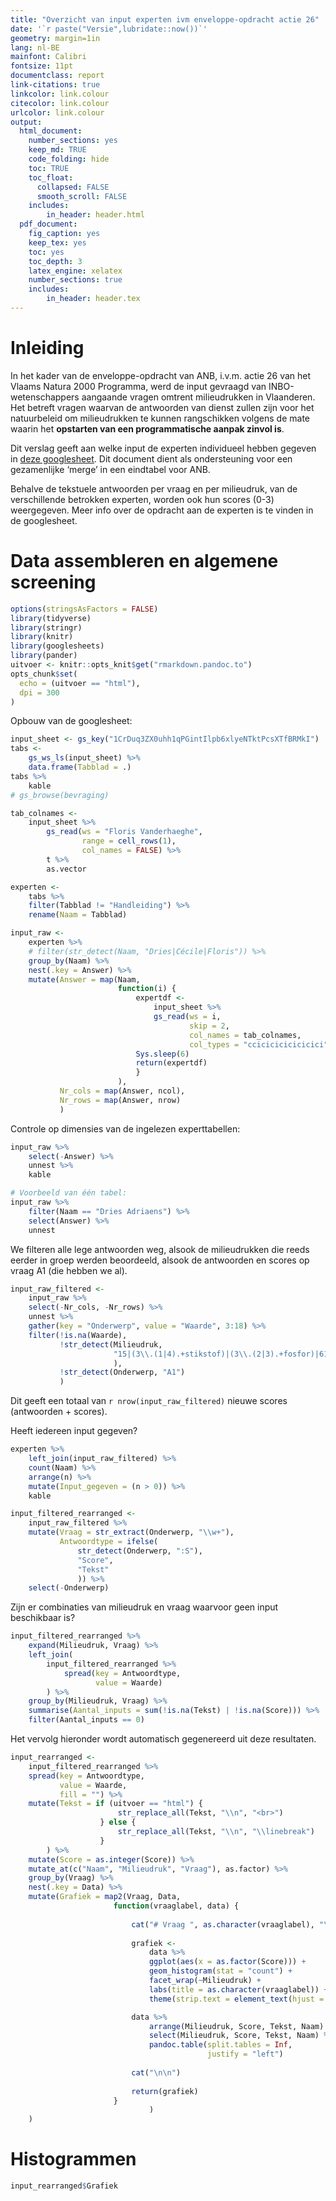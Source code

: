 ```yaml
---
title: "Overzicht van input experten ivm enveloppe-opdracht actie 26"
date: '`r paste("Versie",lubridate::now())`'
geometry: margin=1in
lang: nl-BE
mainfont: Calibri
fontsize: 11pt
documentclass: report
link-citations: true
linkcolor: link.colour
citecolor: link.colour
urlcolor: link.colour
output:
  html_document:
    number_sections: yes
    keep_md: TRUE
    code_folding: hide
    toc: TRUE
    toc_float:
      collapsed: FALSE
      smooth_scroll: FALSE
    includes:
        in_header: header.html
  pdf_document:
    fig_caption: yes
    keep_tex: yes
    toc: yes
    toc_depth: 3
    latex_engine: xelatex
    number_sections: true
    includes:
        in_header: header.tex
---
```


# Inleiding {.unnumbered}

In het kader van de enveloppe-opdracht van ANB, i.v.m. actie 26 van het Vlaams Natura 2000 Programma, werd de input gevraagd van INBO-wetenschappers aangaande vragen omtrent milieudrukken in Vlaanderen. Het betreft vragen waarvan de antwoorden van dienst zullen zijn voor het natuurbeleid om milieudrukken te kunnen rangschikken volgens de mate waarin het **opstarten van een programmatische aanpak zinvol is**.

Dit verslag geeft aan welke input de experten individueel hebben gegeven in [deze googlesheet](https://docs.google.com/spreadsheets/d/1CrDuq3ZX0uhh1qPGintIlpb6xlyeNTktPcsXTfBRMkI). Dit document dient als ondersteuning voor een gezamenlijke 'merge' in een eindtabel voor ANB.

Behalve de tekstuele antwoorden per vraag en per milieudruk, van de verschillende betrokken experten, worden ook hun scores (0-3) weergegeven. Meer info over de opdracht aan de experten is te vinden in de googlesheet.

# Data assembleren en algemene screening {.unnumbered}

```r
options(stringsAsFactors = FALSE)
library(tidyverse)
library(stringr)
library(knitr)
library(googlesheets)
library(pander)
uitvoer <- knitr::opts_knit$get("rmarkdown.pandoc.to")
opts_chunk$set(
  echo = (uitvoer == "html"),
  dpi = 300
)
```

Opbouw van de googlesheet:

```r
input_sheet <- gs_key("1CrDuq3ZX0uhh1qPGintIlpb6xlyeNTktPcsXTfBRMkI")
tabs <- 
    gs_ws_ls(input_sheet) %>% 
    data.frame(Tabblad = .)
tabs %>%  
    kable
# gs_browse(bevraging)
```


```r
tab_colnames <- 
    input_sheet %>% 
        gs_read(ws = "Floris Vanderhaeghe",
                range = cell_rows(1),
                col_names = FALSE) %>% 
        t %>% 
        as.vector
```


```r
experten <- 
    tabs %>% 
    filter(Tabblad != "Handleiding") %>% 
    rename(Naam = Tabblad)
```


```r
input_raw <- 
    experten %>% 
    # filter(str_detect(Naam, "Dries|Cécile|Floris")) %>%
    group_by(Naam) %>% 
    nest(.key = Answer) %>% 
    mutate(Answer = map(Naam, 
                        function(i) {
                            expertdf <- 
                                input_sheet %>% 
                                gs_read(ws = i,
                                        skip = 2,
                                        col_names = tab_colnames,
                                        col_types = "ccicicicicicicici")
                            Sys.sleep(6)
                            return(expertdf)
                            }
                        ),
           Nr_cols = map(Answer, ncol),
           Nr_rows = map(Answer, nrow)
           )
```

Controle op dimensies van de ingelezen experttabellen:

```r
input_raw %>% 
    select(-Answer) %>% 
    unnest %>%
    kable
```


```r
# Voorbeeld van één tabel:
input_raw %>% 
    filter(Naam == "Dries Adriaens") %>%
    select(Answer) %>% 
    unnest
```

We filteren alle lege antwoorden weg, alsook de milieudrukken die reeds eerder in groep werden beoordeeld, alsook de antwoorden en scores op vraag A1 (die hebben we al).

```r
input_raw_filtered <- 
    input_raw %>% 
    select(-Nr_cols, -Nr_rows) %>% 
    unnest %>% 
    gather(key = "Onderwerp", value = "Waarde", 3:18) %>% 
    filter(!is.na(Waarde),
           !str_detect(Milieudruk,
                       "15|(3\\.(1|4).+stikstof)|(3\\.(2|3).+fosfor)|61|102|66"
                       ),
           !str_detect(Onderwerp, "A1")
           )
```

Dit geeft een totaal van `r nrow(input_raw_filtered)` nieuwe scores (antwoorden + scores).

Heeft iedereen input gegeven?

```r
experten %>% 
    left_join(input_raw_filtered) %>% 
    count(Naam) %>% 
    arrange(n) %>% 
    mutate(Input_gegeven = (n > 0)) %>% 
    kable
```

```r
input_filtered_rearranged <- 
    input_raw_filtered %>% 
    mutate(Vraag = str_extract(Onderwerp, "\\w+"),
           Antwoordtype = ifelse(
               str_detect(Onderwerp, ":S"),
               "Score",
               "Tekst"
               )) %>%
    select(-Onderwerp)
```

Zijn er combinaties van milieudruk en vraag waarvoor geen input beschikbaar is?

```r
input_filtered_rearranged %>%  
    expand(Milieudruk, Vraag) %>% 
    left_join(
        input_filtered_rearranged %>% 
            spread(key = Antwoordtype,
                   value = Waarde)
        ) %>% 
    group_by(Milieudruk, Vraag) %>% 
    summarise(Aantal_inputs = sum(!is.na(Tekst) | !is.na(Score))) %>% 
    filter(Aantal_inputs == 0)
```


Het vervolg hieronder wordt automatisch gegenereerd uit deze resultaten.

```r
input_rearranged <- 
    input_filtered_rearranged %>% 
    spread(key = Antwoordtype,
           value = Waarde,
           fill = "") %>% 
    mutate(Tekst = if (uitvoer == "html") {
                        str_replace_all(Tekst, "\\n", "<br>")
                    } else {
                        str_replace_all(Tekst, "\\n", "\\linebreak")
                    }
        ) %>% 
    mutate(Score = as.integer(Score)) %>% 
    mutate_at(c("Naam", "Milieudruk", "Vraag"), as.factor) %>% 
    group_by(Vraag) %>% 
    nest(.key = Data) %>% 
    mutate(Grafiek = map2(Vraag, Data, 
                       function(vraaglabel, data) {
                           
                           cat("# Vraag ", as.character(vraaglabel), "\n\n")
                           
                           grafiek <- 
                               data %>%
                               ggplot(aes(x = as.factor(Score))) +
                               geom_histogram(stat = "count") +
                               facet_wrap(~Milieudruk) +
                               labs(title = as.character(vraaglabel)) +
                               theme(strip.text = element_text(hjust = 0))

                           data %>%
                               arrange(Milieudruk, Score, Tekst, Naam) %>%
                               select(Milieudruk, Score, Tekst, Naam) %>%
                               pandoc.table(split.tables = Inf,
                                            justify = "left")
                           
                           cat("\n\n")
                           
                           return(grafiek)
                       }
                               )
    )
```


# Histogrammen

```r
input_rearranged$Grafiek
```






























